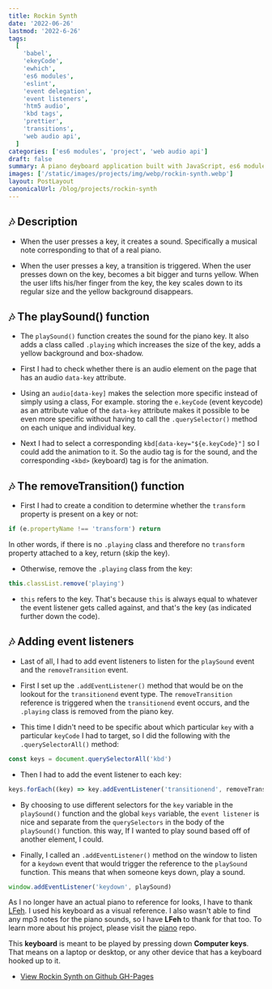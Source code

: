 ```yaml
---
title: Rockin Synth
date: '2022-06-26'
lastmod: '2022-6-26'
tags:
  [
    'babel',
    'ekeyCode',
    'ewhich',
    'es6 modules',
    'eslint',
    'event delegation',
    'event listeners',
    'htm5 audio',
    'kbd tags',
    'prettier',
    'transitions',
    'web audio api',
  ]
categories: ['es6 modules', 'project', 'web audio api']
draft: false
summary: A piano deyboard application built with JavaScript, es6 modules, the Web Audio API, event delegation, Sass, and more.
images: ['/static/images/projects/img/webp/rockin-synth.webp']
layout: PostLayout
canonicalUrl: /blog/projects/rockin-synth
---
```


## 🎶 Description

- When the user presses a key, it creates a sound. Specifically a musical note corresponding to that of a real piano.

- When the user presses a key, a transition is triggered. When the user presses down on the key, becomes a bit bigger and turns yellow. When the user lifts his/her finger from the key, the key scales down to its regular size and the yellow background disappears.

## 🎶 The playSound() function

- The `playSound()` function creates the sound for the piano key. It also adds a class called `.playing` which increases the size of the key, adds a yellow background and box-shadow.

- First I had to check whether there is an audio element on the page that has an audio `data-key` attribute.

- Using an `audio[data-key]` makes the selection more specific instead of simply using a class, For example. storing the `e.keyCode` (event keycode) as an attribute value of the `data-key` attribute makes it possible to be even more specific without having to call the `.querySelector()` method on each unique and individual key.

- Next I had to select a corresponding `kbd[data-key="${e.keyCode}"]` so I could add the animation to it. So the audio tag is for the sound, and the corresponding `<kbd>` (keyboard) tag is for the animation.

## 🎶 The removeTransition() function

- First I had to create a condition to determine whether the `transform` property is present on a key or not:

```javascript
if (e.propertyName !== 'transform') return
```

In other words, if there is no `.playing` class and therefore no `transform` property attached to a key, return (skip the key).

- Otherwise, remove the `.playing` class from the key:

```javascript
this.classList.remove('playing')
```

- `this` refers to the key. That's because `this` is always equal to whatever the event listener gets called against, and that's the key (as indicated further down the code).

## 🎶 Adding event listeners

- Last of all, I had to add event listeners to listen for the `playSound` event and the `removeTransition` event.

- First I set up the `.addEventListener()` method that would be on the lookout for the `transitionend` event type. The `removeTransition` reference is triggered when the `transitionend` event occurs, and the `.playing` class is removed from the piano key.

- This time I didn't need to be specific about which particular `key` with a particular `keyCode` I had to target, so I did the following with the `.querySelectorAll()` method:

```javascript
const keys = document.querySelectorAll('kbd')
```

- Then I had to add the event listener to each key:

```javascript
keys.forEach((key) => key.addEventListener('transitionend', removeTransition))
```

- By choosing to use different selectors for the `key` variable in the `playSound()` function and the global `keys` variable, the `event listener` is nice and separate from the `querySelectors` in the body of the `playSound()` function. this way, If I wanted to play sound based off of another element, I could.

- Finally, I called an `.addEventListener()` method on the window to listen for a `keydown` event that would trigger the reference to the `playSound` function. This means that when someone keys down, play a sound.

```javascript
window.addEventListener('keydown', playSound)
```

As I no longer have an actual piano to reference for looks, I have to thank [LFeh](https://github.com/LFeh/). I used his keyboard as a visual reference. I also wasn't able to find any mp3 notes for the piano sounds, so I have **LFeh** to thank for that too. To learn more about his project, please visit the [piano](https://github.com/LFeh/piano) repo.

This **keyboard** is meant to be played by pressing down **Computer keys**. That means on a laptop or desktop, or any other device that has a keyboard hooked up to it.

- [View Rockin Synth on Github GH-Pages](https://interglobalmedia.github.io/rockin-synth/)
